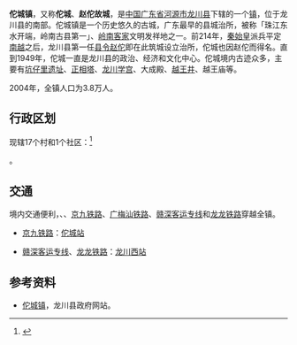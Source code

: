 {{中国乡级行政区|44/16/22/103/000
|景观照片文件名 = Longchan004.jpg
|景观照片描述 = 位于佗城镇的越王井
|地名出处 = 因龙川县第一任县令[[赵佗|赵佗]]而得名
|常住人口 = 3.8万人
|常住人口年份 = 2004
|}}
'''佗城镇'''，又称'''佗城'''、'''赵佗故城'''，是[[中国|中国]][[广东省|广东省]][[河源市|河源市]][[龙川县|龙川县]]下辖的一个[[镇|镇]]，位于龙川县的南部。佗城镇是一个历史悠久的古城，广东最早的县城治所，被称「珠江东水开端，岭南古县第一」、[[岭南|岭南]][[客家|客家]]文明发祥地之一。前214年，[[秦始皇|秦始皇]]派兵平定[[南越|南越]]之后，龙川县第一任[[县令|县令]][[赵佗|赵佗]]即在此筑城设立治所，佗城也因赵佗而得名。直到1949年，佗城一直是龙川县的政治、经济和文化中心。佗城境内古迹众多，主要有[[坑仔里遗址|坑仔里遗址]]、[[正相塔|正相塔]]、[[龙川学宫|龙川学宫]]、大成殿、[[越王井|越王井]]、越王庙等。

2004年，全镇人口为3.8万人。

==行政区划==
现辖17个村和1个社区：<ref>{{PRC admin/ref sgc|44/16/22/103/000}}</ref>

{{PRC admin/children|44/16/22/103/000}}。

== 交通 ==
境内交通便利，{{中国国道名|205}}、{{中国高速公路名|G78|[[梅河高速公路|梅河高速公路]]}}、{{rint|cn|rail}}[[京九铁路|京九铁路]]、{{rint|cn|rail}}[[广梅汕铁路|广梅汕铁路]]、{{rint|cn|rail}}[[赣深客运专线|赣深客运专线]]和{{rint|cn|rail}}[[龙龙铁路|龙龙铁路]]穿越全镇。
* {{rint|cn|rail}}[[京九铁路|京九铁路]]：[[佗城站|佗城站]]
* {{rint|cn|rail}}[[赣深客运专线|赣深客运专线]]、{{rint|cn|rail}}[[龙龙铁路|龙龙铁路]]：[[龙川西站|龙川西站]]

==参考资料==
*[https://web.archive.org/web/20061208012056/http://www.gdhylc.gov.cn/xzfc_list.jsp?secFlag=080100&thFlag=080103&secName=%E4%B9%A1%E9%95%87%E9%A3%8E%E9%87%87&thName=%E4%BD%97%E5%9F%8E%E9%95%87 佗城镇]，龙川县政府网站。
{{reflist}}

{{PRC admin/navcat|44/16/22/103/000}}